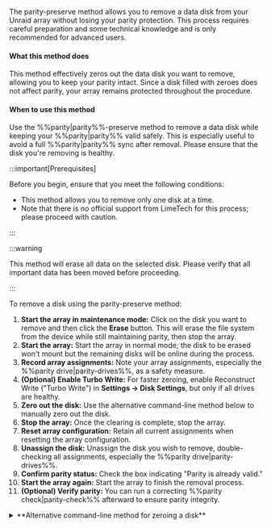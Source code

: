The parity-preserve method allows you to remove a data disk from your Unraid array without losing your parity protection. This process requires careful preparation and some technical knowledge and is only recommended for advanced users.

<h4>What this method does</h4>

This method effectively zeros out the data disk you want to remove, allowing you to keep your parity intact. Since a disk filled with zeroes does not affect parity, your array remains protected throughout the procedure.

<h4>When to use this method</h4>

Use the %%parity|parity%%-preserve method to remove a data disk while keeping your %%parity|parity%% valid safely. This is especially useful to avoid a full %%parity|parity%% sync after removal. Please ensure that the disk you're removing is healthy.

:::important[Prerequisites]

Before you begin, ensure that you meet the following conditions:

- This method allows you to remove only one disk at a time.
- Note that there is no official support from LimeTech for this process; please proceed with caution.

:::

:::warning

This method will erase all data on the selected disk. Please verify that all important data has been moved before proceeding.

:::

To remove a disk using the parity-preserve method:

1. **Start the array in maintenance mode:** Click on the disk you want to remove and then click the **Erase** button. This will erase the file system from the device while still maintaining parity, then stop the array.
2. **Start the array:** Start the array in normal mode; the disk to be erased won't mount but the remaining disks will be online during the process.
3. **Record array assignments:** Note your array assignments, especially the %%parity drive|parity-drives%%, as a safety measure.
4. **(Optional) Enable Turbo Write:** For faster zeroing, enable Reconstruct Write ("Turbo Write") in **Settings → Disk Settings**, but only if all drives are healthy.
5. **Zero out the disk:** Use the alternative command-line method below to manually zero out the disk.
6. **Stop the array:** Once the clearing is complete, stop the array.
7. **Reset array configuration:** Retain all current assignments when resetting the array configuration.
8. **Unassign the disk:** Unassign the disk you wish to remove, double-checking all assignments, especially the %%parity drive|parity-drives%%.
9. **Confirm parity status:** Check the box indicating "Parity is already valid."
10. **Start the array again:** Start the array to finish the removal process.
11. **(Optional) Verify parity:** You can run a correcting %%parity check|parity-check%% afterward to ensure parity integrity.

<details>
  <summary>**Alternative command-line method for zeroing a disk**</summary>

  If you're comfortable using the Linux command line, you can manually zero out your disk using the following instructions. Be sure to choose the command that corresponds with your version of Unraid.

  Since zeroing a disk can take many hours, it's recommended to use something like the [Tmux Terminal Manager TTM plugin](https://forums.unraid.net/topic/183427-plugin-tmux-terminal-manager-ttm/) to type the commands and make sure the session remains up.

  **For Unraid 6.12 or later:**

  1. First, unmount the disk:
     ```bash
     umount /mnt/diskX
     ```
  2. Zero out the disk with the following command:
     ```bash
     dd bs=1M if=/dev/zero of=/dev/mdXp1 status=progress
     ```

  **For Unraid 6.11 and earlier:**

  1. Start by unmounting the disk:
     ```bash
     umount /mnt/diskX
     ```
  2. Next, use this command to zero out the disk:
     ```bash
     dd bs=1M if=/dev/zero of=/dev/mdX status=progress
     ```

  :::note
  Remember to replace `X` with the specific number of the data disk you are removing.
  :::

  :::caution
  Before executing these commands, double-check the drive number to avoid accidentally erasing data on the wrong disk.
  :::

  Don't hesitate to reach out to the [Unraid forums](https://forums.unraid.net/). There, you can find helpful resources and community support.

</details>
